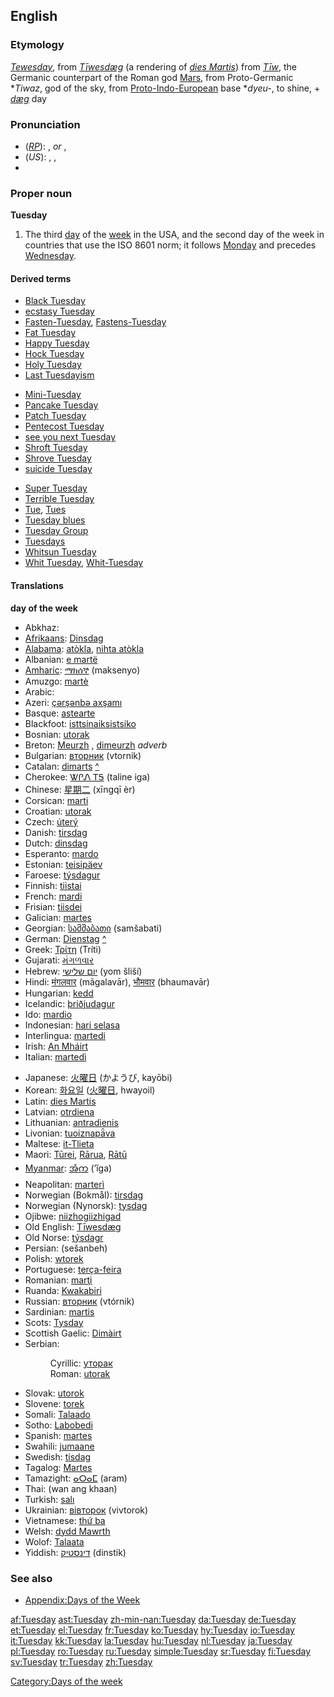 == English ==
===Etymology===
{{ME.}} ''[[Tewesday]]'', from {{OE.}} ''[[Tiwesdæg|Tīwesdæg]]'' (a rendering of {{L.}} ''[[dies Martis]]'') from ''[[w:Tiw|Tīw]]'', the Germanic counterpart of the Roman god [[Mars]], from Proto-Germanic *''Tiwaz'', god of the sky, from [[Proto-Indo-European]] base *''dyeu-'', to shine, + {{OE.}} ''[[dæg]]'' day

===Pronunciation===
*(''[[RP]]''): {{IPA|/ˈtjuːzdeɪ/}}, {{SAMPA|/"tju:zdeI/}} ''or'' {{IPA|/ˈtjuːzdɪ/}}, {{SAMPA|/"tju:zdI/}}
*(''US''): {{AHD|to͞ozʹdā}}, {{IPA|/ˈtuːzdeɪ/}}, {{SAMPA|/"tu:zdeI/}}
*{{audio|en-us-Tuesday.ogg|Audio (US)}}

===Proper noun===
'''Tuesday'''

#The third [[day]] of the [[week]] in the USA, and the second day of the week in countries that use the ISO 8601 norm; it follows [[Monday]] and precedes [[Wednesday]].
<!--this is probably just an attributive use of the noun: #An appointment, person, or feeling associated with this day of the week.-->

====Derived terms====
{{top3}}
*[[Black Tuesday]]
*[[ecstasy Tuesday]]
*[[Fasten-Tuesday]], [[Fastens-Tuesday]]
*[[Fat Tuesday]]
*[[Happy Tuesday]]
*[[Hock Tuesday]]
*[[Holy Tuesday]]
*[[Last Tuesdayism]]
{{mid3}}
*[[Mini-Tuesday]]
*[[Pancake Tuesday]]
*[[Patch Tuesday]]
*[[Pentecost Tuesday]]
*[[see you next Tuesday]]<!--UK slang-->
*[[Shroft Tuesday]]
*[[Shrove Tuesday]]
*[[suicide Tuesday]]
{{mid3}}
*[[Super Tuesday]]
*[[w:Terrible Tuesday|Terrible Tuesday]]
*[[Tue]], [[Tues]]<!--abbreviation-->
*[[Tuesday blues]]
*[[Tuesday Group]]
*[[Tuesdays]]<!--adverb-->
*[[Whitsun Tuesday]]
*[[Whit Tuesday]], [[Whit-Tuesday]]
{{bottom}}

====Translations====
'''day of the week'''
{{top}}
*Abkhaz: {{RUchar|[[аҩаш]]}} {{IPAchar|(aɥaš)}}
*[[Afrikaans]]: [[Dinsdag]]
*[[Alabama]]: [[atòkla]], [[nihta atòkla]]
*Albanian: [[e martë]]
*[[Amharic]]: [[ማክሰኞ]] (maksenyo)
*Amuzgo: [[martè]]
*Arabic: {{ARchar|[[الثلاثاء]]}} {{Unicode|(aθ-θalaθá’)}}
*Azeri: [[çərşənbə axşamı]]
*Basque: [[astearte]]
*Blackfoot: [[isttsinaiksistsiko]]
*Bosnian: [[utorak#Bosnian|utorak]] {{m}}
*Breton: [[Meurzh]] {{m}}, [[dimeurzh]] ''adverb''
*Bulgarian: [[вторник]] (vtornik) {{m}}
*Catalan: [[dimarts]] {{m}} [[:ca:dimarts|^]]
*Cherokee: [[ᏔᎵᏁ ᎢᎦ]] (taline iga)
*Chinese: [[星期二]] (xīngqī èr)
*Corsican: [[marti]]
*Croatian: [[utorak#Croatian|utorak]] {{m}}
*Czech: [[úterý]] {{n}}
*Danish: [[tirsdag]]
*Dutch: [[dinsdag]] {{m}}
*Esperanto: [[mardo]]
*Estonian: [[teisipäev]]
*Faroese: [[týsdagur]] {{m}}
*Finnish: [[tiistai]]
*French: [[mardi]] {{m}}
*Frisian: [[tiisdei]]
*Galician: [[martes]]
*Georgian: [[სამშაბათი]] (samšabati)
*German: [[Dienstag]] {{m}} [[:de:Dienstag|^]]
*Greek: [[Τρίτη]] (Tríti) {{f}}
*Gujarati: [[મંગળવાર]] {{Unicode|(mãgaḷavār)}}
*Hebrew: [[יום שלישי]] (yom šliší)
*Hindi: [[मंगलवार]] (mãgalavār), [[भौमवार]] (bhaumavār)
*Hungarian: [[kedd]]
*Icelandic: [[þriðjudagur]] {{m}}
*Ido: [[mardio]]
*Indonesian: [[hari selasa]]
*Interlingua: [[martedi]]
*Irish: [[An Mháirt]]
*Italian: [[martedì]] {{m}}
{{mid}}
*Japanese: [[火曜日]] (かようび, kayōbi)
*Korean: [[화요일]] ([[火曜日]], hwayoil)
*Latin: [[dies Martis]]
*Latvian: [[otrdiena]]
*Lithuanian: [[antradienis]] {{m}}
*Livonian: [[tuoiznapǟva]]
*Maltese: [[it-Tlieta]]
*Maori: [[Tūrei]], [[Rārua]], [[Rātū]]
*[[Myanmar]]: [[အံဂာ]] (’ĩga)
*Neapolitan: [[marterì]]
*Norwegian (Bokmål): [[tirsdag]]
*Norwegian (Nynorsk): [[tysdag]]
*Ojibwe: [[niizhogiizhigad]]
*Old English: [[Tiwesdæg|Tīwesdæg]]
*Old Norse: [[týsdagr]] {{m}}
*Persian: {{FAchar|[[سه شنبه]]}} (sešanbeh)
*Polish: [[wtorek]]
*Portuguese: [[terça-feira]]
*Romanian: [[marţi]] {{f}}
*Ruanda: [[Kwakabiri]]
*Russian: [[вторник]] (vtórnik) {{m}}
*Sardinian: [[martis]]
*Scots: [[Tysday]]
*Scottish Gaelic: [[Dimàirt]] {{m}}
*Serbian:
*:Cyrillic: [[уторак#Serbian|уторак]] {{m}}
*:Roman: [[utorak#Serbian|utorak]] {{m}}
*Slovak: [[utorok]] {{m}}
*Slovene: [[torek]] {{m}}
*Somali: [[Talaado]]
*Sotho: [[Labobedi]]
*Spanish: [[martes]] {{m}}
*Swahili: [[jumaane]]
*Swedish: [[tisdag]] {{c}}
*Tagalog: [[Martes]]
*Tamazight: [[ⴰⵔⴰⵎ]] (aram)
*Thai: {{THchar|[[วันอังคาร]]}} (wan ang khaan)
*Turkish: [[salı]]
*Ukrainian: [[вівторок]] (vivtorok)
*Vietnamese: [[thứ ba]]
*Welsh: [[dydd Mawrth]] {{m}}
*Wolof: [[Talaata]]
*Yiddish: [[דינסטיק]] (dinstik)
{{bottom}}

===See also===
*[[Appendix:Days of the Week]]

[[Category:Days of the week]]

[[af:Tuesday]]
[[ast:Tuesday]]
[[zh-min-nan:Tuesday]]
[[da:Tuesday]]
[[de:Tuesday]]
[[et:Tuesday]]
[[el:Tuesday]]
[[fr:Tuesday]]
[[ko:Tuesday]]
[[hy:Tuesday]]
[[io:Tuesday]]
[[it:Tuesday]]
[[kk:Tuesday]]
[[la:Tuesday]]
[[hu:Tuesday]]
[[nl:Tuesday]]
[[ja:Tuesday]]
[[pl:Tuesday]]
[[ro:Tuesday]]
[[ru:Tuesday]]
[[simple:Tuesday]]
[[sr:Tuesday]]
[[fi:Tuesday]]
[[sv:Tuesday]]
[[tr:Tuesday]]
[[zh:Tuesday]]